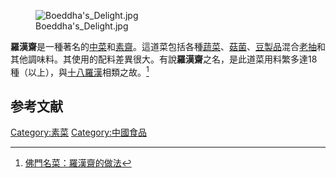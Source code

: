 [[File:Boeddha's_Delight.jpg|thumb]]

'''羅漢齋'''是一種著名的[[中菜|中菜]]和[[素齋|素齋]]。這道菜包括各種[[蔬菜|蔬菜]]、[[菇|菇菌]]、[[豆製品|豆製品]]混合[[老抽|老抽]]和其他調味料。其使用的配料差異很大。有說'''羅漢齋'''之名，是此道菜用料繁多達18種（以上），與[[十八羅漢|十八羅漢]]相類之故。<ref>[http://eat.cnool.net/news/0-1-40/0-1-40-1-2/12246_1.html 佛門名菜：羅漢齋的做法]{{dead link|date=2018年4月 |bot=InternetArchiveBot |fix-attempted=yes }}</ref>

==参考文献==
{{reflist}}

{{Food-stub}}
{{粤菜}}
[[Category:素菜|Category:素菜]]
[[Category:中國食品|Category:中國食品]]